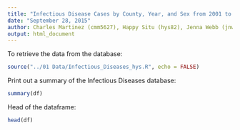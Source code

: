 ```yaml
---
title: "Infectious Disease Cases by County, Year, and Sex from 2001 to 2014 "
date: "September 28, 2015"
author: Charles Martinez (cmm5627), Happy Situ (hys82), Jenna Webb (jnw653)
output: html_document
---
```

To retrieve the data from the database:
```r
source("../01 Data/Infectious_Diseases_hys.R", echo = FALSE)
```

Print out a summary of the Infectious Diseases database:
```r
summary(df)
```

Head of the dataframe:
```r
head(df)
```


